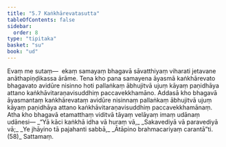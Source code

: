 ```yaml
---
title: "5.7 Kaṅkhārevatasutta"
tableOfContents: false
sidebar:
  order: 8
type: "tipitaka"
basket: "su"
book: "ud"
---
```



<DynamicBreadcrumb />

<Division number="47" book="ud">

<Paragraph number="433" book="ud">
Evaṃ me sutaṃ—  ekaṃ samayaṃ bhagavā sāvatthiyaṃ viharati jetavane anāthapiṇḍikassa ārāme. Tena kho pana samayena āyasmā kaṅkhārevato bhagavato avidūre nisinno hoti pallaṅkaṃ ābhujitvā ujuṃ kāyaṃ paṇidhāya attano kaṅkhāvitaraṇavisuddhiṃ paccavekkhamāno.
</Paragraph>

<Paragraph number="434" book="ud">
Addasā kho bhagavā āyasmantaṃ kaṅkhārevataṃ avidūre nisinnaṃ pallaṅkaṃ ābhujitvā ujuṃ kāyaṃ paṇidhāya attano kaṅkhāvitaraṇavisuddhiṃ paccavekkhamānaṃ.
</Paragraph>

<Paragraph number="435" book="ud">
Atha kho bhagavā etamatthaṃ viditvā tāyaṃ velāyaṃ imaṃ udānaṃ udānesi—
</Paragraph>

<Paragraph number="436" type="verses" book="ud">
_“Yā kāci kaṅkhā idha vā huraṃ vā,_  
_Sakavediyā vā paravediyā vā;_  
_Ye jhāyino tā pajahanti sabbā,_  
_Ātāpino brahmacariyaṃ carantā”ti. (58)_  


</Paragraph>
</Division>

<Paragraph number="437" type="center" book="ud">
Sattamaṃ.
</Paragraph>